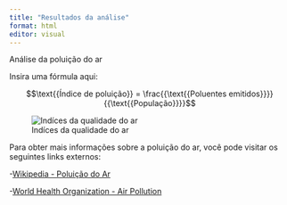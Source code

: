 ```yaml
---
title: "Resultados da análise"
format: html
editor: visual
---
```


 Análise da poluição do ar

Insira uma fórmula aqui:

$$\text{{Índice de poluição}} = \frac{{\text{{Poluentes emitidos}}}}{{\text{{População}}}}$$



![Indíces da qualidade do ar](indice-de-poluio-do-ar.png)

Para obter mais informações sobre a poluição do ar, você pode visitar os seguintes links externos:

-[Wikipedia - Poluição do Ar](https://pt.wikipedia.org/wiki/Polui%C3%A7%C3%A3o_do_ar)

-[World Health Organization - Air Pollution](https://www.who.int/health-topics/air-pollution#tab=tab_1)
